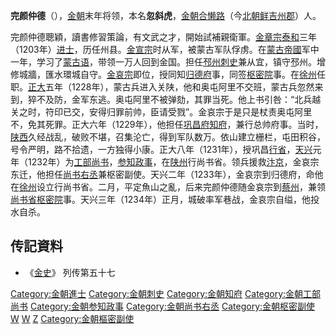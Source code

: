 '''完颜仲德'''（{{bd|？||1234年||}}），[[金朝|金朝]]末年将领，本名'''忽斜虎'''，[[金朝|金朝]][[合懒路|合懒路]]（今[[北朝鲜|北朝鲜]][[吉州郡|吉州郡]]）人。

完颜仲德聰穎，讀書修習策論，有文武之才，開始試補親衛軍。[[金章宗|金章宗]][[泰和|泰和]]三年（1203年）[[进士|进士]]，历任州县。[[金宣宗|金宣宗]]时从军，被蒙古军队俘虏。在[[蒙古帝國|蒙古帝國]]军中一年，学习了[[蒙古语|蒙古语]]，带领一万人回到金国。担任[[邳州|邳州]][[刺史|刺史]]兼从宜，镇守邳州。增修城牆，匯水環城自守。[[金哀宗|金哀宗]]即位，授同知[[归德府|归德府]]事，同签[[枢密院|枢密院]]事。在[[徐州|徐州]]任职。[[正大|正大]]五年（1228年），蒙古兵进入关陕，他和奥屯阿里不交班，蒙古兵忽然来到，猝不及防，金军东逃。奥屯阿里不被弹劾，其罪当死。他上书引咎：“北兵越关之时，符印已交，安得归罪前帅，臣请受戮”。金哀宗于是只是杖责奥屯阿里不，免其死罪。正大六年（1229年），他担任[[巩昌府|巩昌府]][[知府|知府]]，兼行总帅府事。当时，[[陕西|陕西]]久经战乱，破败不堪，召集沦亡，得到军队数万。依山建立栅栏，屯田积谷，号令严明，路不拾遗，一方独得小康。正大八年（1231年），授巩昌[[行省|行省]]，[[天兴_(金朝)|天兴]]元年（1232年）为[[工部尚书|工部尚书]]，[[参知政事|参知政事]]，在[[陕州|陕州]]行尚书省。领兵援救[[汴京|汴京]]，金哀宗东迁，他担任[[尚书右丞|尚书右丞]]兼枢密副使。天兴二年（1233年），金哀宗到归德府，命他在[[徐州|徐州]]设立行尚书省。二月，平定魚山之亂，后来完颜仲德随金哀宗到[[蔡州|蔡州]]，兼领[[尚书省|尚书省]][[枢密院|枢密院]]事。天兴三年（1234年）正月，城破率军巷战，金哀宗自缢，他投水自杀。

==传記資料== 
* 《[[金史|金史]]》 列传第五十七 

[[Category:金朝進士|Category:金朝進士]]
[[Category:金朝刺史|Category:金朝刺史]]
[[Category:金朝知府|Category:金朝知府]]
[[Category:金朝工部尚书|Category:金朝工部尚书]]
[[Category:金朝参知政事|Category:金朝参知政事]]
[[Category:金朝尚书右丞|Category:金朝尚书右丞]]
[[Category:金朝枢密副使|Category:金朝枢密副使]]
[[Category:金朝自殺人物|W]]
[[Category:金朝女真人|W]]
[[Category:完顏氏|Z]]
[[Category:金朝樞密副使|Category:金朝樞密副使]]